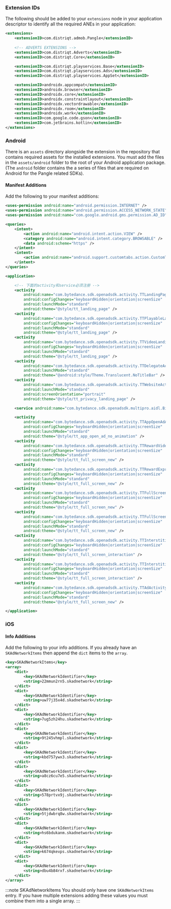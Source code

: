 
### Extension IDs

The following should be added to your `extensions` node in your application descriptor to identify all the required ANEs in your application:

```xml
<extensions>
    <extensionID>com.distriqt.admob.Pangle</extensionID>
	
	<!-- ADVERTS EXTENSIONS -->
	<extensionID>com.distriqt.Adverts</extensionID>
	<extensionID>com.distriqt.Core</extensionID>

	<extensionID>com.distriqt.playservices.Base</extensionID>
	<extensionID>com.distriqt.playservices.Ads</extensionID>
	<extensionID>com.distriqt.playservices.AppSet</extensionID>

	<extensionID>androidx.appcompat</extensionID>
	<extensionID>androidx.browser</extensionID>
	<extensionID>androidx.core</extensionID>
	<extensionID>androidx.constraintlayout</extensionID>
	<extensionID>androidx.vectordrawable</extensionID>
	<extensionID>androidx.room</extensionID>
	<extensionID>androidx.work</extensionID>
	<extensionID>com.google.code.gson</extensionID>
	<extensionID>com.jetbrains.kotlin</extensionID>
</extensions>
```

### Android

There is an `assets` directory alongside the extension in the repository that contains required assets for the installed extensions.
You must add the files in the `assets/android` folder to the root of your Android application package. 
(The `android` folder contains the a series of files that are required on Android for the Pangle related SDKs).


#### Manifest Additions

Add the following to your manifest additions: 

```xml
<uses-permission android:name="android.permission.INTERNET" />
<uses-permission android:name="android.permission.ACCESS_NETWORK_STATE" />
<uses-permission android:name="com.google.android.gms.permission.AD_ID" />

<queries>
    <intent>
        <action android:name="android.intent.action.VIEW" />
        <category android:name="android.intent.category.BROWSABLE" />
        <data android:scheme="https" />
    </intent>
    <intent>
        <action android:name="android.support.customtabs.action.CustomTabsService" />
    </intent>
</queries>

<application>

    <!-- 下面的activity和service必须注册 -->
    <activity
        android:name="com.bytedance.sdk.openadsdk.activity.TTLandingPageActivity"
        android:configChanges="keyboardHidden|orientation|screenSize"
        android:launchMode="standard"
        android:theme="@style/tt_landing_page" />
    <activity
        android:name="com.bytedance.sdk.openadsdk.activity.TTPlayableLandingPageActivity"
        android:configChanges="keyboardHidden|orientation|screenSize"
        android:launchMode="standard"
        android:theme="@style/tt_landing_page" />
    <activity
        android:name="com.bytedance.sdk.openadsdk.activity.TTVideoLandingPageLink2Activity"
        android:configChanges="keyboardHidden|orientation|screenSize"
        android:launchMode="standard"
        android:theme="@style/tt_landing_page" />
    <activity
        android:name="com.bytedance.sdk.openadsdk.activity.TTDelegateActivity"
        android:launchMode="standard"
        android:theme="@android:style/Theme.Translucent.NoTitleBar" />
    <activity
        android:name="com.bytedance.sdk.openadsdk.activity.TTWebsiteActivity"
        android:launchMode="standard"
        android:screenOrientation="portrait"
        android:theme="@style/tt_privacy_landing_page" />

    <service android:name="com.bytedance.sdk.openadsdk.multipro.aidl.BinderPoolService" />

    <activity
        android:name="com.bytedance.sdk.openadsdk.activity.TTAppOpenAdActivity"
        android:configChanges="keyboardHidden|orientation|screenSize"
        android:launchMode="standard"
        android:theme="@style/tt_app_open_ad_no_animation" />
    <activity
        android:name="com.bytedance.sdk.openadsdk.activity.TTRewardVideoActivity"
        android:configChanges="keyboardHidden|orientation|screenSize"
        android:launchMode="standard"
        android:theme="@style/tt_full_screen_new" />
    <activity
        android:name="com.bytedance.sdk.openadsdk.activity.TTRewardExpressVideoActivity"
        android:configChanges="keyboardHidden|orientation|screenSize"
        android:launchMode="standard"
        android:theme="@style/tt_full_screen_new" />
    <activity
        android:name="com.bytedance.sdk.openadsdk.activity.TTFullScreenVideoActivity"
        android:configChanges="keyboardHidden|orientation|screenSize"
        android:launchMode="standard"
        android:theme="@style/tt_full_screen_new" />
    <activity
        android:name="com.bytedance.sdk.openadsdk.activity.TTFullScreenExpressVideoActivity"
        android:configChanges="keyboardHidden|orientation|screenSize"
        android:launchMode="standard"
        android:theme="@style/tt_full_screen_new" />
    <activity
        android:name="com.bytedance.sdk.openadsdk.activity.TTInterstitialActivity"
        android:configChanges="keyboardHidden|orientation|screenSize"
        android:launchMode="standard"
        android:theme="@style/tt_full_screen_interaction" />
    <activity
        android:name="com.bytedance.sdk.openadsdk.activity.TTInterstitialExpressActivity"
        android:configChanges="keyboardHidden|orientation|screenSize"
        android:launchMode="standard"
        android:theme="@style/tt_full_screen_interaction" />
    <activity
        android:name="com.bytedance.sdk.openadsdk.activity.TTAdActivity"
        android:configChanges="keyboardHidden|orientation|screenSize"
        android:launchMode="standard"
        android:theme="@style/tt_full_screen_new" />

</application>
```


### iOS

#### Info Additions


Add the following to your info additions. If you already have an `SKAdNetworkItems` then append the `dict` items to the `array`.

```xml
<key>SKAdNetworkItems</key>
<array>
    <dict>
        <key>SKAdNetworkIdentifier</key>
        <string>22mmun2rn5.skadnetwork</string>
    </dict>
    <dict>
        <key>SKAdNetworkIdentifier</key>
        <string>uw77j35x4d.skadnetwork</string>
    </dict>
    <dict>
        <key>SKAdNetworkIdentifier</key>
        <string>7ug5zh24hu.skadnetwork</string>
    </dict>
    <dict>
        <key>SKAdNetworkIdentifier</key>
        <string>9t245vhmpl.skadnetwork</string>
    </dict>
    <dict>
        <key>SKAdNetworkIdentifier</key>
        <string>kbd757ywx3.skadnetwork</string>
    </dict>
    <dict>
        <key>SKAdNetworkIdentifier</key>
        <string>a8cz6cu7e5.skadnetwork</string>
    </dict>
    <dict>
        <key>SKAdNetworkIdentifier</key>
        <string>578prtvx9j.skadnetwork</string>
    </dict>
    <dict>
        <key>SKAdNetworkIdentifier</key>
        <string>5tjdwbrq8w.skadnetwork</string>
    </dict>
    <dict>
        <key>SKAdNetworkIdentifier</key>
        <string>hs6bdukanm.skadnetwork</string>
    </dict>
    <dict>
        <key>SKAdNetworkIdentifier</key>
        <string>k674qkevps.skadnetwork</string>
    </dict>
    <dict>
        <key>SKAdNetworkIdentifier</key>
        <string>dbu4b84rxf.skadnetwork</string>
    </dict>
</array>
```

:::note SKAdNetworkItems
You should only have one `SKAdNetworkItems` entry. If you have multiple extensions adding these values you must combine them into a single array.
:::

